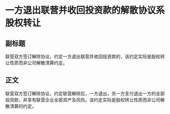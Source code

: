 # 一方退出联营并收回投资款的解散协议系股权转让
## 副标题
联营双方签订解除协议，约定一方退出联营并收回投资款的，该约定实际是股权转让性质而非公司解散清算约定。
## 正文
联营双方签订解除协议，约定联营解除后，一方退出，另一方支付退出一方的全部投资款，并享有联营企业全部资产及风险。该约定实际是股权转让性质而非公司解散清算的约定。